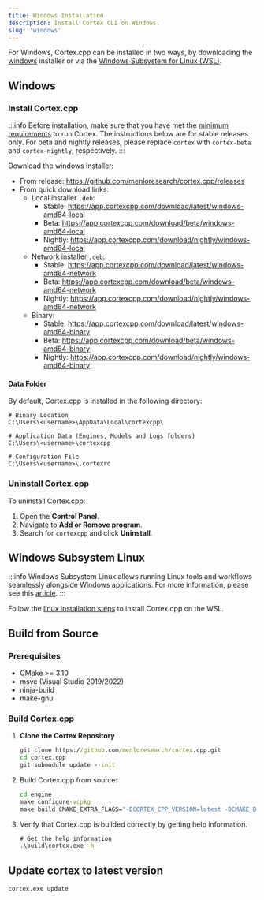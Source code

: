 ```yaml
---
title: Windows Installation
description: Install Cortex CLI on Windows.
slug: 'windows'
---
```




For Windows, Cortex.cpp can be installed in two ways, by downloading the [windows](#windows) installer or
via the [Windows Subsystem for Linux (WSL)](#windows-subsystem-linux).

## Windows
### Install Cortex.cpp
:::info
Before installation, make sure that you have met the [minimum requirements](/docs/installation#minimum-requirements) to run Cortex.
The instructions below are for stable releases only. For beta and nightly releases, please replace `cortex` with `cortex-beta`
and `cortex-nightly`, respectively.
:::

Download the windows installer:
- From release: https://github.com/menloresearch/cortex.cpp/releases
- From quick download links:
    - Local installer `.deb`:
        - Stable: https://app.cortexcpp.com/download/latest/windows-amd64-local
        - Beta: https://app.cortexcpp.com/download/beta/windows-amd64-local
        - Nightly: https://app.cortexcpp.com/download/nightly/windows-amd64-local
    - Network installer `.deb`:
        - Stable: https://app.cortexcpp.com/download/latest/windows-amd64-network
        - Beta: https://app.cortexcpp.com/download/beta/windows-amd64-network
        - Nightly: https://app.cortexcpp.com/download/nightly/windows-amd64-network
    - Binary:
        - Stable: https://app.cortexcpp.com/download/latest/windows-amd64-binary
        - Beta: https://app.cortexcpp.com/download/beta/windows-amd64-binary
        - Nightly: https://app.cortexcpp.com/download/nightly/windows-amd64-binary


#### Data Folder
By default, Cortex.cpp is installed in the following directory:
```
# Binary Location
C:\Users\<username>\AppData\Local\cortexcpp\

# Application Data (Engines, Models and Logs folders)
C:\Users\<username>\cortexcpp

# Configuration File
C:\Users\<username>\.cortexrc
```

### Uninstall Cortex.cpp
To uninstall Cortex.cpp:
1. Open the **Control Panel**.
1. Navigate to **Add or Remove program**.
2. Search for `cortexcpp` and click **Uninstall**.

## Windows Subsystem Linux
:::info
Windows Subsystem Linux allows running Linux tools and workflows seamlessly alongside Windows applications. For more
information, please see this [article](https://learn.microsoft.com/en-us/windows/wsl/faq).
:::

Follow the [linux installation steps](linux) to install Cortex.cpp on the WSL.


## Build from Source

### Prerequisites
- CMake >= 3.10
- msvc (Visual Studio 2019/2022)
- ninja-build
- make-gnu

### Build Cortex.cpp

1. **Clone the Cortex Repository**
   ```cmd
   git clone https://github.com/menloresearch/cortex.cpp.git
   cd cortex.cpp
   git submodule update --init
   ```
2. Build Cortex.cpp from source:

    ```cmd
    cd engine
    make configure-vcpkg
    make build CMAKE_EXTRA_FLAGS="-DCORTEX_CPP_VERSION=latest -DCMAKE_BUILD_TEST=OFF -DBUILD_SHARED_LIBS=OFF -DCMAKE_TOOLCHAIN_FILE=vcpkg\\scripts\\buildsystems\\vcpkg.cmake -DVCPKG_TARGET_TRIPLET=x64-windows-static -DCMAKE_BUILD_TYPE=RELEASE -GNinja"
    ```

3. Verify that Cortex.cpp is builded correctly by getting help information.

    ```cmd
    # Get the help information
    .\build\cortex.exe -h
    ```

## Update cortex to latest version
```bash
cortex.exe update
```
